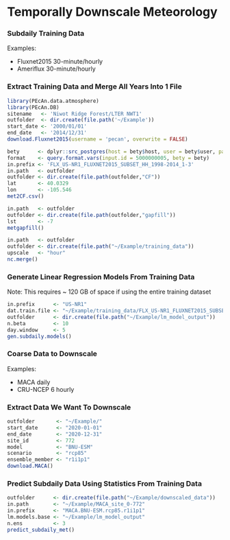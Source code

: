 Temporally Downscale Meteorology
===============


### Subdaily Training Data

Examples:

* Fluxnet2015 30-minute/hourly
* Ameriflux 30-minute/hourly

### Extract Training Data and Merge All Years Into 1 File 

```r
library(PEcAn.data.atmosphere)
library(PEcAn.DB)
sitename   <- 'Niwot Ridge Forest/LTER NWT1'
outfolder  <- dir.create(file.path('~/Example'))
start_date <- '2000/01/01'
end_date   <- '2014/12/31'
download.Fluxnet2015(username = 'pecan', overwrite = FALSE)

bety      <- dplyr::src_postgres(host = bety$host, user = bety$user, password = bety$password, dbname = bety$dbname)
format    <- query.format.vars(input.id = 5000000005, bety = bety)
in.prefix <- 'FLX_US-NR1_FLUXNET2015_SUBSET_HH_1998-2014_1-3'
in.path   <- outfolder
outfolder <- dir.create(file.path(outfolder,"CF"))
lat       <- 40.0329
lon       <- -105.546
met2CF.csv() 

in.path   <- outfolder
outfolder <- dir.create(file.path(outfolder,"gapfill"))
lst       <- -7
metgapfill()

in.path   <- outfolder
outfolder <- dir.create(file.path("~/Example/training_data"))
upscale   <- "hour"
nc.merge()
```

### Generate Linear Regression Models From Training Data 

Note: This requires ~ 120 GB of space if using the entire training dataset
```r
in.prefix      <- "US-NR1"
dat.train.file <- "~/Example/training_data/FLX_US-NR1_FLUXNET2015_SUBSET_HH_1998-2014_1-3_dat.train.nc"
outfolder      <- dir.create(file.path("~/Example/lm_model_output"))
n.beta         <- 10
day.window     <- 5
gen.subdaily.models()
```

### Coarse Data to Downscale

Examples:

* MACA daily
* CRU-NCEP 6 hourly

### Extract Data We Want To Downscale

```r

outfolder       <- "~/Example/"
start_date      <- "2020-01-01"
end_date        <- "2020-12-31"
site_id         <- 772
model           <- "BNU-ESM"
scenario        <- "rcp85"
ensemble_member <- "r1i1p1"
download.MACA()

```

### Predict Subdaily Data Using Statistics From Training Data 

```r
outfolder      <- dir.create(file.path("~/Example/downscaled_data"))
in.path        <- "~/Example/MACA_site_0-772"
in.prefix      <- "MACA.BNU-ESM.rcp85.r1i1p1"
lm.models.base <- "~/Example/lm_model_output"
n.ens          <- 3
predict_subdaily_met()
```
